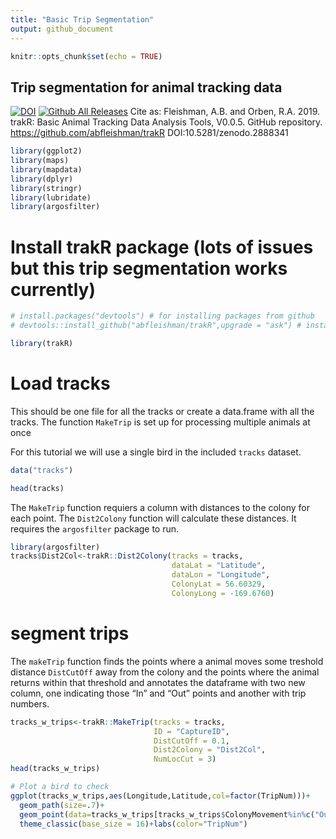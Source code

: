 ```yaml
---
title: "Basic Trip Segmentation"
output: github_document
---
```


```r
knitr::opts_chunk$set(echo = TRUE)
```

## Trip segmentation for animal tracking data

[![DOI](https://zenodo.org/badge/DOI/10.5281/zenodo.2888341.svg)](https://doi.org/10.5281/zenodo.2888341)
[![Github All Releases](https://img.shields.io/github/downloads/abfleishman/trakR/total.svg)]()
Cite as: 
Fleishman, A.B. and Orben, R.A. 2019. trakR: Basic Animal Tracking Data Analysis Tools, V0.0.5. GitHub repository. <https://github.com/abfleishman/trakR> DOI:10.5281/zenodo.2888341

```r

library(ggplot2)
library(maps)
library(mapdata)
library(dplyr)
library(stringr)
library(lubridate)
library(argosfilter)
```

# Install trakR package (lots of issues but this trip segmentation works currently)
```r
# install.packages("devtools") # for installing packages from github
# devtools::install_github("abfleishman/trakR",upgrade = "ask") # install my package

library(trakR)
```

# Load tracks 
This should be one file for all the tracks or create a data.frame with all the tracks.
The function `MakeTrip` is set up for processing multiple animals at once
 
For this tutorial we will use a single bird in the included `tracks` dataset.
```r
data("tracks")

head(tracks)
```

The `MakeTrip` function requiers a column with distances to the colony for each point.  The `Dist2Colony` function will calculate these distances. It requires the `argosfilter` package to run.

```r
library(argosfilter)
tracks$Dist2Col<-trakR::Dist2Colony(tracks = tracks, 
                                    dataLat = "Latitude",
                                    dataLon = "Longitude",
                                    ColonyLat = 56.60329,
                                    ColonyLong = -169.6760)
```

# segment trips
The `makeTrip` function finds the points where a animal moves some treshold distance `DistCutOff` away from the colony and the points where the animal returns within that threshold and annotates the dataframe with two new column, one indicating those "In" and "Out" points and another with trip numbers.  
```r

tracks_w_trips<-trakR::MakeTrip(tracks = tracks,
                                ID = "CaptureID",
                                DistCutOff = 0.1,
                                Dist2Colony = "Dist2Col",
                                NumLocCut = 3)
head(tracks_w_trips)

# Plot a bird to check
ggplot(tracks_w_trips,aes(Longitude,Latitude,col=factor(TripNum)))+
  geom_path(size=.7)+
  geom_point(data=tracks_w_trips[tracks_w_trips$ColonyMovement%in%c("Out","In"),])+
  theme_classic(base_size = 16)+labs(color="TripNum")
```

